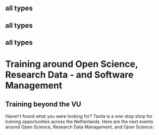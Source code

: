 ::: {.callout-note collapse="true" title="OS"}
## all types
:::

::: {.callout-note collapse="true" title="RDM"}
## all types
:::


::: {.callout-note collapse="true" title="RSM"}
## all types
:::

# Training around Open Science, Research Data - and Software Management



## Training beyond the VU

Haven't found what you were looking for? Taxila is a one-stop shop for training opportunities across the Netherlands. Here are the next events around Open Science, Research Data Management, and Open Science:


<link rel="stylesheet" property="stylesheet" href="https://elixirtess.github.io/TeSS_widgets/css/tess-widget.css"/>
<div id="dev-tess-widget-materials-list" class="tess-widget tess-widget-list"></div>
<script>
function initTeSSWidgets() {
    TessWidget.Materials(document.getElementById('dev-tess-widget-materials-list'),
        'SimpleList',
        {
            params: { 
                q: "(open science) OR (research data management) OR RDM OR (open software) OR (open access) OR (FAIR data)",
                pageSize: 10
            },
            baseUrl: 'https://taxila.nl'
        });
}
</script>
<script async="" defer="" src="https://elixirtess.github.io/TeSS_widgets/js/tess-widget-standalone.js" onload="initTeSSWidgets()"></script>
